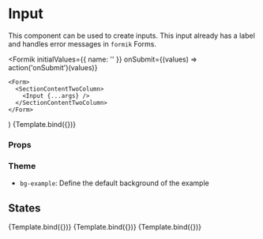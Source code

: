 
<Meta title="Components/Form/Input" component={Input} />

# Input

This component can be used to create inputs. This input already has a label and handles error messages in `formik` Forms.

  <Formik
    initialValues={{ name: '' }}
    onSubmit={(values) => action('onSubmit')(values)}
  >
    <Form>
      <SectionContentTwoColumn>
        <Input {...args} />
      </SectionContentTwoColumn>
    </Form>
  </Formik>
)

<Canvas>
  <Story
    name="Default"
    args={{
      label: 'Name',
      type: 'text',
      placeholder: 'Firstname Lastname',
      name: 'name',
    }}
  >
    {Template.bind({})}
  </Story>
</Canvas>

### Props

<ArgsTable story="Default" />

### Theme

- `bg-example`: Define the default background of the example

## States

<Canvas>
  <Story
    name="Placeholder"
    args={{
      label: 'Name',
      type: 'text',
      placeholder: 'Firstname Lastname',
      name: 'name',
      value: '',
    }}
  >
    {Template.bind({})}
  </Story>
  <Story
    name="Filled"
    args={{
      label: 'Name',
      type: 'text',
      placeholder: 'Firstname Lastname',
      name: 'name',
      value: 'John Doe',
    }}
  >
    {Template.bind({})}
  </Story>
  <Story
    name="Error"
    args={{
      label: 'Name',
      type: 'text',
      placeholder: 'Firstname Lastname',
      name: 'name',
      value: '',
    }}
  >
    {Template.bind({})}
  </Story>
</Canvas>
